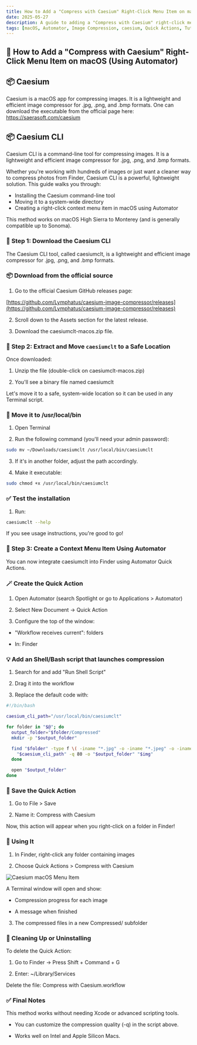 ```yaml
---
title: How to Add a "Compress with Caesium" Right-Click Menu Item on macOS (Using Automator)
date: 2025-05-27
description: A guide to adding a "Compress with Caesium" right-click menu item on macOS using Automator
tags: [macOS, Automator, Image Compression, caesium, Quick Actions, Tutorial]
---
```



## 🧰 How to Add a "Compress with Caesium" Right-Click Menu Item on macOS (Using Automator)

## 📦 Caesium

Caesium is a macOS app for compressing images. It is a lightweight and efficient image compressor for .jpg, .png, and .bmp formats. One can download the executable from the official page here: https://saerasoft.com/caesium

## 📦 Caesium CLI

Caesium CLI is a command-line tool for compressing images. It is a lightweight and efficient image compressor for .jpg, .png, and .bmp formats.

Whether you're working with hundreds of images or just want a cleaner way to compress photos from Finder, Caesium CLI is a powerful, lightweight solution. This guide walks you through:

- Installing the Caesium command-line tool
- Moving it to a system-wide directory
- Creating a right-click context menu item in macOS using Automator

This method works on macOS High Sierra to Monterey (and is generally compatible up to Sonoma).

### 🚀 Step 1: Download the Caesium CLI
The Caesium CLI tool, called caesiumclt, is a lightweight and efficient image compressor for .jpg, .png, and .bmp formats.

### 📦 Download from the official source
1. Go to the official Caesium GitHub releases page:

[https://github.com/Lymphatus/caesium-image-compressor/releases](https://github.com/Lymphatus/caesium-image-compressor/releases)

2. Scroll down to the Assets section for the latest release.

3. Download the caesiumclt-macos.zip file.

### 📂 Step 2: Extract and Move `caesiumclt` to a Safe Location
Once downloaded:

1. Unzip the file (double-click on caesiumclt-macos.zip)

2. You'll see a binary file named caesiumclt

Let's move it to a safe, system-wide location so it can be used in any Terminal script.

### 🔐 Move it to /usr/local/bin
1. Open Terminal

2. Run the following command (you'll need your admin password):

```bash
sudo mv ~/Downloads/caesiumclt /usr/local/bin/caesiumclt
```

3. If it's in another folder, adjust the path accordingly.

4. Make it executable:	

```bash
sudo chmod +x /usr/local/bin/caesiumclt
```

### ✅ Test the installation
1. Run:

```bash
caesiumclt --help
```

If you see usage instructions, you're good to go!

### 🧰 Step 3: Create a Context Menu Item Using Automator
You can now integrate caesiumclt into Finder using Automator Quick Actions.

### 🪄 Create the Quick Action
1. Open Automator (search Spotlight or go to Applications > Automator)

2. Select New Document → Quick Action

3. Configure the top of the window:

- "Workflow receives current": folders

- In: Finder

### 💡 Add an Shell/Bash script that launches compression
1. Search for and add "Run Shell Script"

2. Drag it into the workflow

3. Replace the default code with:

```bash
#!/bin/bash

caesium_cli_path="/usr/local/bin/caesiumclt"

for folder in "$@"; do
  output_folder="$folder/Compressed"
  mkdir -p "$output_folder"

  find "$folder" -type f \( -iname "*.jpg" -o -iname "*.jpeg" -o -iname "*.png" \) | while read -r img; do
    "$caesium_cli_path" -q 80 -o "$output_folder" "$img"
  done

  open "$output_folder"
done
```

### 💾 Save the Quick Action
1. Go to File > Save

2. Name it: Compress with Caesium

Now, this action will appear when you right-click on a folder in Finder!

### 🧪 Using It
1. In Finder, right-click any folder containing images

2. Choose Quick Actions > Compress with Caesium

![Caesium macOS Menu Item](/blog/caesium-macos-menu-item.png)

A Terminal window will open and show:

- Compression progress for each image

- A message when finished

3. The compressed files in a new Compressed/ subfolder

### 🧹 Cleaning Up or Uninstalling
To delete the Quick Action:

1. Go to Finder → Press Shift + Command + G

2. Enter: ~/Library/Services

Delete the file: Compress with Caesium.workflow

### ✅ Final Notes
This method works without needing Xcode or advanced scripting tools.

- You can customize the compression quality (-q) in the script above.

- Works well on Intel and Apple Silicon Macs.

